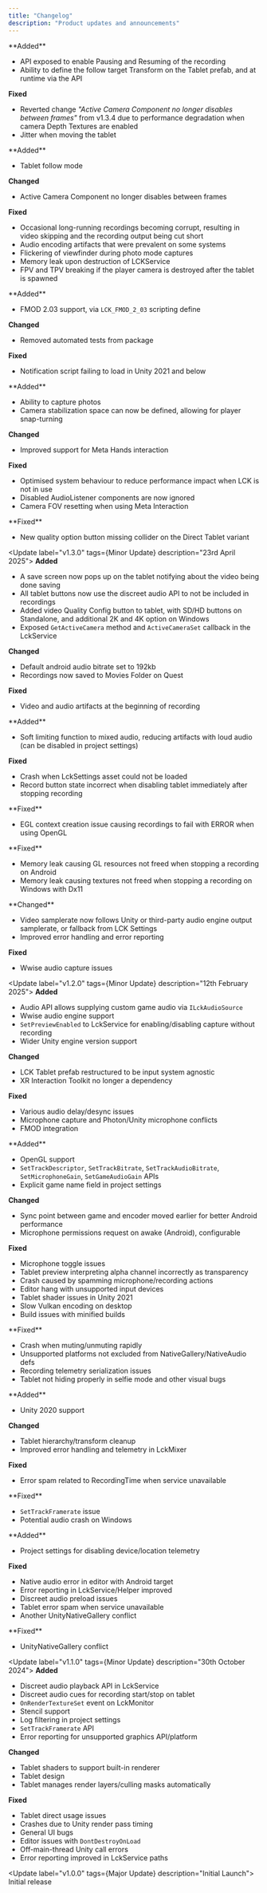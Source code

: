 ```yaml
---
title: "Changelog"
description: "Product updates and announcements"
---
```


<Update label="v1.3.5" tags={Patch} description="30th July 2025">
  **Added**

  - API exposed to enable Pausing and Resuming of the recording
  - Ability to define the follow target Transform on the Tablet prefab, and at runtime via the API

  **Fixed**

  - Reverted change _"Active Camera Component no longer disables between frames"_ from v1.3.4 due to performance degradation when camera Depth Textures are enabled
  - Jitter when moving the tablet
</Update>

<Update label="v1.3.4" tags={Patch} description="16th July 2025">
  **Added**

  - Tablet follow mode

  **Changed**

  - Active Camera Component no longer disables between frames

  **Fixed**

  - Occasional long-running recordings becoming corrupt, resulting in video skipping and the recording output being cut short
  - Audio encoding artifacts that were prevalent on some systems
  - Flickering of viewfinder during photo mode captures
  - Memory leak upon destruction of LCKService
  - FPV and TPV breaking if the player camera is destroyed after the tablet is spawned
</Update>

<Update label="v1.3.3" tags={Patch} description="12th June 2025">
  **Added**

  - FMOD 2.03 support, via `LCK_FMOD_2_03` scripting define

  **Changed**

  - Removed automated tests from package

  **Fixed**

  - Notification script failing to load in Unity 2021 and below
</Update>

<Update label="v1.3.2" tags={Patch} description="5th June 2025">
  **Added**

  - Ability to capture photos
  - Camera stabilization space can now be defined, allowing for player snap-turning

  **Changed**

  - Improved support for Meta Hands interaction

  **Fixed**

  - Optimised system behaviour to reduce performance impact when LCK is not in use
  - Disabled AudioListener components are now ignored
  - Camera FOV resetting when using Meta Interaction
</Update>

<Update label="v1.3.1" tags={Patch} description="25th April 2025">
  **Fixed**

  - New quality option button missing collider on the Direct Tablet variant
</Update>

<Update label="v1.3.0" tags={Minor Update} description="23rd April 2025">
  **Added**

  - A save screen now pops up on the tablet notifying about the video being done saving
  - All tablet buttons now use the discreet audio API to not be included in recordings
  - Added video Quality Config button to tablet, with SD/HD buttons on Standalone, and additional 2K and 4K option on Windows
  - Exposed `GetActiveCamera` method and `ActiveCameraSet` callback in the LckService

  **Changed**

  - Default android audio bitrate set to 192kb
  - Recordings now saved to Movies Folder on Quest

  **Fixed**

  - Video and audio artifacts at the beginning of recording
</Update>

<Update label="v1.2.4" tags={Patch} description="3rd April 2025">
  **Added**

  - Soft limiting function to mixed audio, reducing artifacts with loud audio (can be disabled in project settings)

  **Fixed**

  - Crash when LckSettings asset could not be loaded
  - Record button state incorrect when disabling tablet immediately after stopping recording
</Update>

<Update label="v1.2.3" tags={Patch} description="12th March 2025">
  **Fixed**

  - EGL context creation issue causing recordings to fail with ERROR when using OpenGL
</Update>

<Update label="v1.2.2" tags={Patch} description="3rd March 2025">
  **Fixed**

  - Memory leak causing GL resources not freed when stopping a recording on Android
  - Memory leak causing textures not freed when stopping a recording on Windows with Dx11
</Update>

<Update label="v1.2.1" tags={Patch} description="27th February 2025">
  **Changed**

  - Video samplerate now follows Unity or third-party audio engine output samplerate, or fallback from LCK Settings
  - Improved error handling and error reporting

  **Fixed**

  - Wwise audio capture issues
</Update>

<Update label="v1.2.0" tags={Minor Update} description="12th February 2025">
  **Added**

  - Audio API allows supplying custom game audio via `ILckAudioSource`
  - Wwise audio engine support
  - `SetPreviewEnabled` to LckService for enabling/disabling capture without recording
  - Wider Unity engine version support

  **Changed**

  - LCK Tablet prefab restructured to be input system agnostic
  - XR Interaction Toolkit no longer a dependency

  **Fixed**

  - Various audio delay/desync issues
  - Microphone capture and Photon/Unity microphone conflicts
  - FMOD integration
</Update>

<Update label="v1.1.6" tags={Patch} description="10th January 2025">
  **Added**

  - OpenGL support
  - `SetTrackDescriptor`, `SetTrackBitrate`, `SetTrackAudioBitrate`, `SetMicrophoneGain`, `SetGameAudioGain` APIs
  - Explicit game name field in project settings

  **Changed**

  - Sync point between game and encoder moved earlier for better Android performance
  - Microphone permissions request on awake (Android), configurable

  **Fixed**

  - Microphone toggle issues
  - Tablet preview interpreting alpha channel incorrectly as transparency
  - Crash caused by spamming microphone/recording actions
  - Editor hang with unsupported input devices
  - Tablet shader issues in Unity 2021
  - Slow Vulkan encoding on desktop
  - Build issues with minified builds
</Update>

<Update label="v1.1.5" tags={Patch} description="18th November 2024">
  **Fixed**

  - Crash when muting/unmuting rapidly
  - Unsupported platforms not excluded from NativeGallery/NativeAudio defs
  - Recording telemetry serialization issues
  - Tablet not hiding properly in selfie mode and other visual bugs
</Update>

<Update label="v1.1.4" tags={Patch} description="12th November 2024">
  **Added**

  - Unity 2020 support

  **Changed**

  - Tablet hierarchy/transform cleanup
  - Improved error handling and telemetry in LckMixer

  **Fixed**

  - Error spam related to RecordingTime when service unavailable
</Update>

<Update label="v1.1.3" tags={Patch} description="8th November 2024">
  **Fixed**

  - `SetTrackFramerate` issue
  - Potential audio crash on Windows
</Update>

<Update label="v1.1.2" tags={Patch} description="5th November 2024">
  **Added**

  - Project settings for disabling device/location telemetry

  **Fixed**

  - Native audio error in editor with Android target
  - Error reporting in LckService/Helper improved
  - Discreet audio preload issues
  - Tablet error spam when service unavailable
  - Another UnityNativeGallery conflict
</Update>

<Update label="v1.1.1" tags={Patch} description="1st November 2024">
  **Fixed**

  - UnityNativeGallery conflict
</Update>

<Update label="v1.1.0" tags={Minor Update} description="30th October 2024">
  **Added**

  - Discreet audio playback API in LckService
  - Discreet audio cues for recording start/stop on tablet
  - `OnRenderTextureSet` event on LckMonitor
  - Stencil support
  - Log filtering in project settings
  - `SetTrackFramerate` API
  - Error reporting for unsupported graphics API/platform

  **Changed**

  - Tablet shaders to support built-in renderer
  - Tablet design
  - Tablet manages render layers/culling masks automatically

  **Fixed**

  - Tablet direct usage issues
  - Crashes due to Unity render pass timing
  - General UI bugs
  - Editor issues with `DontDestroyOnLoad`
  - Off-main-thread Unity call errors
  - Error reporting improved in LckService paths
</Update>

<Update label="v1.0.0" tags={Major Update} description="Initial Launch">
  Initial release
</Update>